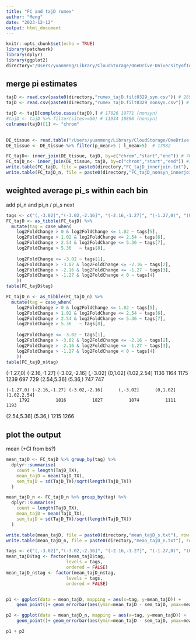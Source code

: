 ```yaml
---
title: "FC and tajD rumex"
author: "Meng"
date: "2023-12-12"
output: html_document
---
```


```r
knitr::opts_chunk$set(echo = TRUE)
library(patchwork)
library(dplyr)
library(ggplot2)
directory="/Users/yuanmeng/Library/CloudStorage/OneDrive-UniversityofToronto/Manuscripts/rumex_haploid_sel/pixy/"
```

## merge pi estimates
```r
tajD <- read.csv(paste0(directory,"rumex_tajD.filt0329_syn.csv")) # 26967
tajD <- read.csv(paste0(directory,"rumex_tajD.filt0329_nonsyn.csv")) # 26967

tajD <- tajD[complete.cases(tajD),] # 17026 19771 (nonsyn)
#tajD <- tajD %>% filter(sites>=50) # 11934 18896 (nonsyn)
colnames(tajD)[1] <- "chrom"

    
DE_tissue <- read.table("/Users/yuanmeng/Library/CloudStorage/OneDrive-UniversityofToronto/Manuscripts/rumex_haploid_sel/deseq2/result_tissue_full.txt", header=T)
DE_tissue <- DE_tissue %>% filter(p_mean>5 | l_mean>5)  # 17982

FC_tajD<- inner_join(DE_tissue, tajD, by=c("chrom","start","end")) # 7634
FC_tajD_n<- inner_join(DE_tissue, tajD, by=c("chrom","start","end")) #12094
write.table(FC_tajD, file = paste0(directory,"FC_tajD_innerjoin.txt"), row.names = FALSE, quote = FALSE)
write.table(FC_tajD_n, file = paste0(directory,"FC_tajD_nonsyn_innerjoin.txt"), row.names = FALSE, quote = FALSE)
```

## weighted average pi_s within each bin
add pi_n and pi_n / pi_s next
```r
tags <- c("(,-3.02]","(-3.02,-2.16]", "(-2.16,-1.27]", "(-1.27,0)", "(0,1.02]", "(1.02,2.54]","(2.54,5.36]", "(5.36,)")
FC_tajD <- as_tibble(FC_tajD) %>% 
  mutate(tag = case_when(
    log2FoldChange > 0 & log2FoldChange <= 1.02 ~ tags[5],
    log2FoldChange > 1.02 & log2FoldChange <= 2.54 ~ tags[6],
    log2FoldChange > 2.54 & log2FoldChange <= 5.36 ~ tags[7],
    log2FoldChange > 5.36   ~ tags[8],
    
    log2FoldChange <= -3.02 ~ tags[1],
    log2FoldChange > -3.02 & log2FoldChange <= -2.16 ~ tags[2],
    log2FoldChange > -2.16 & log2FoldChange <= -1.27 ~ tags[3],
    log2FoldChange > -1.27 & log2FoldChange < 0 ~ tags[4]
    ))
table(FC_tajD$tag)

FC_tajD_n <- as_tibble(FC_tajD_n) %>% 
  mutate(tag = case_when(
    log2FoldChange > 0 & log2FoldChange <= 1.02 ~ tags[5],
    log2FoldChange > 1.02 & log2FoldChange <= 2.54 ~ tags[6],
    log2FoldChange > 2.54 & log2FoldChange <= 5.36 ~ tags[7],
    log2FoldChange > 5.36   ~ tags[8],
    
    log2FoldChange <= -3.02 ~ tags[1],
    log2FoldChange > -3.02 & log2FoldChange <= -2.16 ~ tags[2],
    log2FoldChange > -2.16 & log2FoldChange <= -1.27 ~ tags[3],
    log2FoldChange > -1.27 & log2FoldChange < 0 ~ tags[4]
    ))
table(FC_tajD_n$tag)
```
(-1.27,0) (-2.16,-1.27] (-3.02,-2.16]      (,-3.02]      (0,1.02]   (1.02,2.54] 
         1136          1164          1175          1239           697           729 
  (2.54,5.36]       (5.36,) 
          747           747 

    (-1.27,0) (-2.16,-1.27] (-3.02,-2.16]      (,-3.02]      (0,1.02]   (1.02,2.54] 
         1792          1816          1827          1874          1111          1193 
  (2.54,5.36]       (5.36,) 
         1215          1266 
         

## plot the output
mean (+CI from bs?)
```r
mean_tajD <- FC_tajD %>% group_by(tag) %>%
  dplyr::summarise(
    count = length(TajD_TX),
    mean_tajD = mean(TajD_TX),
    sem_tajD = sd(TajD_TX)/sqrt(length(TajD_TX))
  )

mean_tajD_n <- FC_tajD_n %>% group_by(tag) %>%
  dplyr::summarise(
    count = length(TajD_TX),
    mean_tajD = mean(TajD_TX),
    sem_tajD = sd(TajD_TX)/sqrt(length(TajD_TX))
  )

write.table(mean_tajD, file = paste0(directory,"mean_tajD_s.txt"), row.names = FALSE, quote = FALSE)
write.table(mean_tajD_n, file = paste0(directory,"mean_tajD_n.txt"), row.names = FALSE, quote = FALSE)
```



```r
tags <- c("(,-3.02]","(-3.02,-2.16]", "(-2.16,-1.27]", "(-1.27,0)", "(0,1.02]", "(1.02,2.54]","(2.54,5.36]", "(5.36,)")
mean_tajD$tag <- factor(mean_tajD$tag,
                       levels = tags,
                       ordered = FALSE)
mean_tajD_n$tag <- factor(mean_tajD_n$tag,
                       levels = tags,
                       ordered = FALSE)


p1 <- ggplot(data = mean_tajD, mapping = aes(x=tag, y=mean_tajD)) + 
    geom_point()+ geom_errorbar(aes(ymin=mean_tajD - sem_tajD, ymax=mean_tajD + sem_tajD), width=.2, position=position_dodge(.9))+ ggtitle("") +labs(x ="log2FoldChange",y = expression(D[s]))+ theme_classic() + theme(text = element_text(size = 10), axis.title.x=element_blank(), axis.text.x=element_blank(), axis.ticks.x=element_blank())

p2 <- ggplot(data = mean_tajD_n, mapping = aes(x=tag, y=mean_tajD)) + 
    geom_point()+ geom_errorbar(aes(ymin=mean_tajD - sem_tajD, ymax=mean_tajD + sem_tajD), width=.2, position=position_dodge(.9))+ ggtitle("") +labs(x ="log2FoldChange",y = expression(D[n]))+ theme_classic() + theme(text = element_text(size = 10), axis.title.x=element_blank(), axis.text.x=element_blank(), axis.ticks.x=element_blank())

p1 + p2
```


